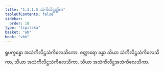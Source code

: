 ```yaml
---
title: "1.3.1.5 သံကိလိဋ္ဌတ္တိက"
tableOfContents: false
sidebar:
  order: 18
type: "tipitaka"
basket: "ab"
book: "vbh"
---
```



<DynamicBreadcrumb />

<Paragraph number="504" book="vbh">
ရူပက္ခန္ဓော အသံကိလိဋ္ဌသံကိလေသိကော. စတ္တာရော ခန္ဓာ သိယာ သံကိလိဋ္ဌသံကိလေသိကာ, သိယာ အသံကိလိဋ္ဌသံကိလေသိကာ, သိယာ အသံကိလိဋ္ဌအသံကိလေသိကာ.
</Paragraph>